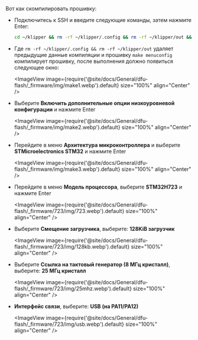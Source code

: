 Вот как скомпилировать прошивку:
* Подключитесь к SSH и введите следующие команды, затем нажмите Enter:

    ```bash
    cd ~/klipper && rm -rf ~/klipper/.config && rm -rf ~/klipper/out && make menuconfig
    ```

* Где `rm -rf ~/klipper/.config && rm -rf ~/klipper/out` удаляет предыдущие данные компиляции и прошивку `make menuconfig` компилирует прошивку, после выполнения должно появиться следующее окно:

    <ImageView image={require('@site/docs/General/dfu-flash/_firmware/img/make1.webp').default} size="100%" align="Center" />

* Выберите **Включить дополнительные опции низкоуровневой конфигурации** и нажмите Enter

    <ImageView image={require('@site/docs/General/dfu-flash/_firmware/img/make2.webp').default} size="100%" align="Center" />

* Перейдите в меню **Архитектура микроконтроллера** и выберите **STMicroelectronics STM32** и нажмите Enter

    <ImageView image={require('@site/docs/General/dfu-flash/_firmware/img/make3.webp').default} size="100%" align="Center" />

* Перейдите в меню **Модель процессора**, выберите **STM32H723** и нажмите Enter

    <ImageView image={require('@site/docs/General/dfu-flash/_firmware/723/img/723.webp').default} size="100%" align="Center" />

* Выберите **Смещение загрузчика**, выберите: **128KiB загрузчик**

    <ImageView image={require('@site/docs/General/dfu-flash/_firmware/723/img/128kb.webp').default} size="100%" align="Center" />

* Выберите **Ссылка на тактовый генератор (8 МГц кристалл)**, выберите: **25 МГц кристалл**

    <ImageView image={require('@site/docs/General/dfu-flash/_firmware/723/img/25mhz.webp').default} size="100%" align="Center" />

* **Интерфейс связи**, выберите: **USB (на PA11/PA12)**

    <ImageView image={require('@site/docs/General/dfu-flash/_firmware/723/img/usb.webp').default} size="100%" align="Center" />
